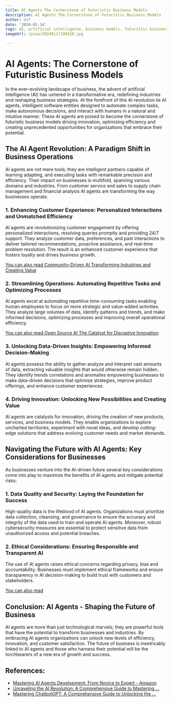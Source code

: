 ```yaml
---
title: AI Agents The Cornerstone of Futuristic Business Models
description: AI Agents The Cornerstone of Futuristic Business Models
author: Usf
date: '2024-01-14'
tags: AI, artificial intelligence, business models, futuristic business
imageUrl: /pixa/20240117190150.jpg

---
```

# **AI Agents: The Cornerstone of Futuristic Business Models**

In the ever-evolving landscape of  business, the advent of artificial intelligence (AI) has ushered in a transformative era, redefining industries and reshaping business strategies. At the forefront of this AI revolution lie  AI agents, intelligent software entities designed to automate complex tasks, make autonomous decisions, and interact with humans in a natural and  intuitive manner.  These AI agents are poised to become the cornerstone of  futuristic business models driving innovation, optimizing efficiency and creating  unprecedented  opportunities for organizations that embrace their potential.


## **The AI  Agent Revolution: A Paradigm Shift in Business Operations**

AI  agents are not mere tools; they are intelligent partners capable of learning adapting, and executing tasks with remarkable precision and efficiency. Their impact  on businesses is multifold, spanning various domains and industries. From customer service and sales to supply chain management and financial analysis  AI agents are transforming the way businesses operate.

### 1. Enhancing Customer Experience: Personalized  Interactions and  Unmatched Efficiency

AI agents are  revolutionizing customer engagement by offering personalized interactions, resolving queries promptly and providing  24/7 support.  They analyze customer data, preferences, and  past interactions to deliver tailored recommendations, proactive assistance,  and real-time problem resolution. The result is an  enhanced customer experience  that fosters loyalty and drives business growth.

[You can also read Community-Driven  AI Transforming Industries and Creating Value](Community-Driven%20AI%20Transforming%20Industries%20and%20Creating%20Value)


### 2. Streamlining Operations: Automating Repetitive Tasks and  Optimizing Processes

AI agents excel at automating repetitive time-consuming tasks enabling human employees to focus on more strategic and value-added activities. They analyze large volumes  of data, identify patterns and trends,  and make informed decisions, optimizing processes and  improving overall operational efficiency.

[You  can also  read Open Source AI The Catalyst for Disruptive Innovation](Open%20Source%20AI%20The%20Catalyst%20for%20Disruptive%20Innovation)


### 3.  Unlocking Data-Driven Insights: Empowering  Informed Decision-Making

AI agents possess  the ability to gather analyze  and interpret vast amounts of  data, extracting valuable insights that would otherwise remain hidden. They identify trends correlations and anomalies empowering businesses  to make  data-driven decisions that optimize strategies, improve product offerings, and enhance customer experiences.

### 4. Driving Innovation: Unlocking New Possibilities and  Creating Value

AI  agents are catalysts for innovation, driving the creation of new products, services, and business models. They enable organizations to explore uncharted territories, experiment  with novel ideas,  and develop cutting-edge  solutions that  address evolving customer needs and market demands.

## **Navigating the Future with AI Agents: Key Considerations for Businesses**

As businesses venture into the AI-driven future several key considerations  come into play to maximize the benefits  of  AI agents and mitigate potential risks:

### 1. Data Quality and Security:  Laying the  Foundation for Success

High-quality  data is the  lifeblood  of AI agents. Organizations must prioritize data collection, cleansing, and governance to ensure the accuracy and integrity  of the data used to train and operate AI agents. Moreover, robust cybersecurity measures are essential to protect sensitive data from unauthorized access and potential breaches.

### 2. Ethical Considerations: Ensuring  Responsible  and Transparent AI

The  use of AI agents raises ethical concerns regarding privacy, bias and accountability. Businesses must implement ethical frameworks and ensure transparency in AI decision-making to build trust with customers and stakeholders.


[You can also read ]()


## **Conclusion: AI  Agents - Shaping the Future of Business**

AI agents are more than just technological marvels; they are powerful tools  that have the potential to transform businesses and industries. By embracing AI agents organizations can unlock new levels of efficiency, innovation, and customer satisfaction. The future of business is inextricably linked  to AI agents and those who harness their potential will be the torchbearers of a new era of growth  and  success.

## References:
- [Mastering AI Agents Development: From Novice to Expert - Amazon](https://www.amazon.com/Mastering-AI-Agents-Development-Novice/dp/B0CNX82WG7)
- [Unraveling the AI Revolution: A Comprehensive Guide to Mastering ...](https://www.linkedin.com/pulse/unraveling-ai-revolution-comprehensive-guide)
- [Mastering ChatbotGPT: A Comprehensive Guide to Unlocking the ...](https://www.everand.com/book/627833784/Mastering-ChatbotGPT-A-Comprehensive-Guide-to-Unlocking-the-Power-of-AI-Conversations-for-Your-Business)
